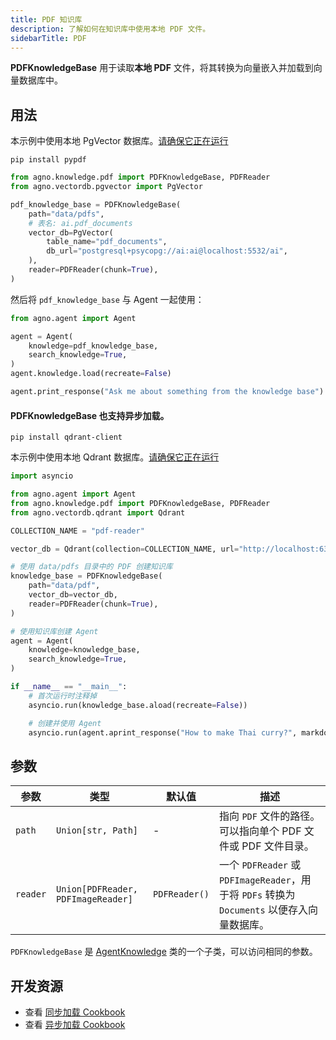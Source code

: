 ```yaml
---
title: PDF 知识库
description: 了解如何在知识库中使用本地 PDF 文件。
sidebarTitle: PDF
---
```


**PDFKnowledgeBase** 用于读取**本地 PDF** 文件，将其转换为向量嵌入并加载到向量数据库中。

## 用法

<Note>

本示例中使用本地 PgVector 数据库。[请确保它正在运行](https://docs.agno.com/vectordb/pgvector)

</Note>

```shell
pip install pypdf
```

```python knowledge_base.py
from agno.knowledge.pdf import PDFKnowledgeBase, PDFReader
from agno.vectordb.pgvector import PgVector

pdf_knowledge_base = PDFKnowledgeBase(
    path="data/pdfs",
    # 表名: ai.pdf_documents
    vector_db=PgVector(
        table_name="pdf_documents",
        db_url="postgresql+psycopg://ai:ai@localhost:5532/ai",
    ),
    reader=PDFReader(chunk=True),
)
```

然后将 `pdf_knowledge_base` 与 Agent 一起使用：

```python agent.py
from agno.agent import Agent

agent = Agent(
    knowledge=pdf_knowledge_base,
    search_knowledge=True,
)
agent.knowledge.load(recreate=False)

agent.print_response("Ask me about something from the knowledge base")
```

#### PDFKnowledgeBase 也支持异步加载。

```shell
pip install qdrant-client
```
本示例中使用本地 Qdrant 数据库。[请确保它正在运行](https://docs.agno.com/vectordb/qdrant)

```python async_knowledge_base.py
import asyncio

from agno.agent import Agent
from agno.knowledge.pdf import PDFKnowledgeBase, PDFReader
from agno.vectordb.qdrant import Qdrant

COLLECTION_NAME = "pdf-reader"

vector_db = Qdrant(collection=COLLECTION_NAME, url="http://localhost:6333")

# 使用 data/pdfs 目录中的 PDF 创建知识库
knowledge_base = PDFKnowledgeBase(
    path="data/pdf",
    vector_db=vector_db,
    reader=PDFReader(chunk=True),
)

# 使用知识库创建 Agent
agent = Agent(
    knowledge=knowledge_base,
    search_knowledge=True,
)

if __name__ == "__main__":
    # 首次运行时注释掉
    asyncio.run(knowledge_base.aload(recreate=False))

    # 创建并使用 Agent
    asyncio.run(agent.aprint_response("How to make Thai curry?", markdown=True))
```

## 参数

| 参数 | 类型 | 默认值 | 描述 |
| --------- | ------ | -------- | -------- |
| `path` | `Union[str, Path]` | - | 指向 `PDF` 文件的路径。可以指向单个 PDF 文件或 PDF 文件目录。 |
| `reader` | `Union[PDFReader, PDFImageReader]` | `PDFReader()` | 一个 `PDFReader` 或 `PDFImageReader`，用于将 `PDFs` 转换为 `Documents` 以便存入向量数据库。 |

`PDFKnowledgeBase` 是 [AgentKnowledge](/reference/knowledge/base) 类的一个子类，可以访问相同的参数。

## 开发资源

- 查看 [同步加载 Cookbook](https://github.com/agno-agi/agno/blob/main/cookbook/agent_concepts/knowledge/pdf_kb.py)
- 查看 [异步加载 Cookbook](https://github.com/agno-agi/agno/blob/main/cookbook/agent_concepts/knowledge/pdf_kb_async.py)